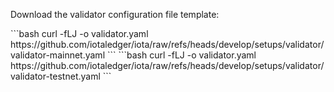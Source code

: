 Download the validator configuration file template:

<Tabs groupId="network">
    <TabItem label="Mainnet" value="mainnet">
      ```bash
      curl -fLJ -o validator.yaml https://github.com/iotaledger/iota/raw/refs/heads/develop/setups/validator/validator-mainnet.yaml
      ```
    </TabItem>
    <TabItem label="Testnet" value="testnet">
      ```bash
      curl -fLJ -o validator.yaml https://github.com/iotaledger/iota/raw/refs/heads/develop/setups/validator/validator-testnet.yaml
      ```
    </TabItem>
</Tabs>